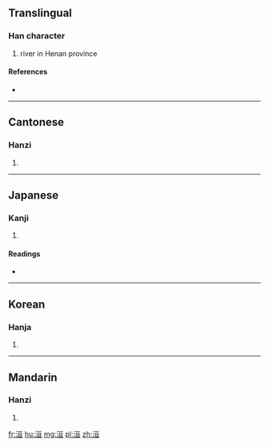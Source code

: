 ==Translingual==

===Han character===
{{Han char|rn=85|rad=水|as=06|sn=9|four=31116|canj=EMAM}}

# river in Henan province

====References====
* {{Han ref|kx=0622.160|dkj=17421|dj=1018.140|hdz=31602.060|uh=6D39|ud=27961|bh=ACA7|bd=44199}}

----

==Cantonese==

===Hanzi===
{{yue-hanzi|jyut=[[wun4]], [[jyun4]]|y=wun4, yun4}}

# {{defn|lang=yue|sort=水06}}

----

==Japanese==

===Kanji===
{{ja-kanji|grade=|rs=水06}}

# {{defn|lang=ja|sort=水06}}

====Readings====
* {{ja-readings|on=[[えん]] (en), [[おん]] (on), [[かん]] (kan), [[がん]] (gan)|kun=}}

----

==Korean==

===Hanja===
{{ko-hanja|hangeul=원|eumhun=|rv=won|mr=wŏn|y=wen}}

# {{defn|lang=ko|sort=水06}}

----

==Mandarin==

===Hanzi===
{{cmn-hanzi|pin=[[guō]] ([[guo1]]), [[huán]] ([[huan2]])|wg=kuo<sup>1</sup>, huan<sup>2</sup>}}

# {{defn|lang=cmn|sort=水06}}

[[fr:洹]]
[[hu:洹]]
[[mg:洹]]
[[pl:洹]]
[[zh:洹]]